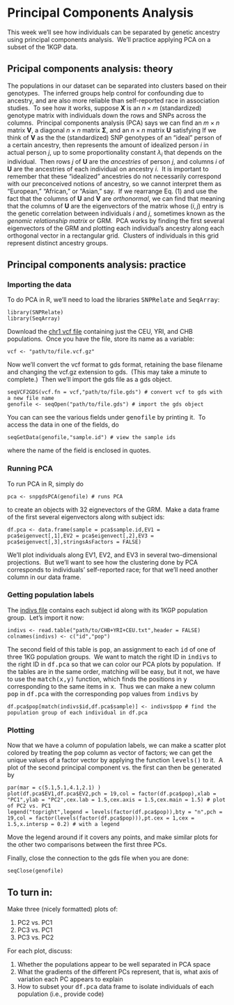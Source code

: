 # Principal Components Analysis

This week we'll see how individuals can be separated by genetic ancestry using principal components analysis.&nbsp; We'll practice applying PCA on a subset of the 1KGP data.

## Pricipal components analysis: theory

The populations in our dataset can be separated into clusters based on their genotypes.&nbsp; The inferred groups help control for confounding due to ancestry, and are also more reliable than self-reported race in association studies.&nbsp; To see how it works, suppose $\mathbf{X}$ is an $n\times m$ (standardized) genotype matrix with individuals down the rows and SNPs across the columns.&nbsp;  Principal components analysis (PCA) says we can find an $m\times n$ matrix $\mathbf{V}$, a diagonal $n\times n$ matrix $\mathbf{\Sigma}$, and an $n\times n$ matrix $\mathbf{U}$ satisfying \begin{equation}\mathbf{X}=\mathbf{U}\mathbf{\Sigma}\mathbf{V}^T.\tag{1}\end{equation} If we think of $\mathbf{V}$ as the the (standardized) SNP genotypes of an "ideal" person of a certain ancestry, then \begin{equation}x_{j\cdot} v_{\cdot i}=u_{ji}\lambda_i\end{equation} represents the amount of idealized person $i$ in actual person $j$, up to some proportionality constant $\lambda_i$ that depends on the individual.&nbsp; Then rows $j$ of $\mathbf{U}$ are the *ancestries* of person $j$, and columns $i$ of $\mathbf{U}$ are the ancestries of each individual on ancestry $i$.&nbsp; It is important to remember that these "idealized" ancestries do not necessarily correspond with our preconceived notions of ancestry, so we cannot interpret them as "European," "African," or "Asian," say.&nbsp; If we rearrange Eq. (1) and use the fact that the columns of $\mathbf{U}$ and $\mathbf{V}$ are *orthonormal*, we can find that \begin{equation}\mathbf{X}\mathbf{X}^T\mathbf{U}=\mathbf{U}\mathbf{\Sigma}^2,\end{equation} meaning that the columns of $\mathbf{U}$ are the eigenvectors of the matrix \begin{equation}\frac{1}{m}\mathbf{X}\mathbf{X}^T\tag{2}\end{equation} whose $\left(i,j\right)$ entry is the genetic correlation between individuals $i$ and $j$, sometimes known as the *genomic relationship matrix* or GRM.&nbsp; PCA works by finding the first several eigenvectors of the GRM and plotting each individual's ancestry along each orthogonal vector in a rectangular grid.&nbsp; Clusters of individuals in this grid represent distinct ancestry groups.

## Principal components analysis: practice

### Importing the data

To do PCA in R, we'll need to load the libraries <kbd>SNPRelate</kbd> and <kbd>SeqArray</kbd>:

```
library(SNPRelate)
library(SeqArray)
```

Download the [chr1 vcf file](https://github.com/wletsou/BIOL-350/raw/master/docs/CHB%2BYRI%2BCEU.chr1.vcf.gz) containing just the CEU, YRI, and CHB populations.&nbsp;  Once you have the file, store its name as a variable:

```
vcf <- "path/to/file.vcf.gz"
```

Now we'll convert the vcf format to gds format, retaining the base filename and changing the vcf.gz extension to gds.&nbsp; (This may take a minute to complete.)&nbsp; Then we'll import the gds file as a gds object.

```
seqVCF2GDS(vcf.fn = vcf,"path/to/file.gds") # convert vcf to gds with a new file name
genofile <- seqOpen("path/to/file.gds") # import the gds object
```

You can can see the various fields under <kbd>genofile</kbd> by printing it.&nbsp; To access the data in one of the fields, do

```
seqGetData(genofile,"sample.id") # view the sample ids
```

where the name of the field is enclosed in quotes.

### Running PCA

To run PCA in R, simply do

```
pca <- snpgdsPCA(genofile) # runs PCA
```

to create an objects with 32 eignevectors of the GRM.&nbsp; Make a data frame of the first several eigenvectors along with subject ids:

```
df.pca <- data.frame(sample = pca$sample.id,EV1 = pca$eigenvect[,1],EV2 = pca$eigenvect[,2],EV3 = pca$eigenvect[,3],stringsAsFactors = FALSE)
```

We'll plot individuals along EV1, EV2, and EV3 in several two-dimensional projections.&nbsp; But we'll want to see how the clustering done by PCA corresponds to individuals' self-reported race; for that we'll need another column in our data frame.

### Getting population labels ###

The [indivs file](https://raw.githubusercontent.com/wletsou/BIOL-350/master/docs/CHB%2BYRI%2BCEU.txt) contains each subject id along with its 1KGP population group.&nbsp; Let's import it now:

```
indivs <- read.table("path/to/CHB+YRI+CEU.txt",header = FALSE)
colnames(indivs) <- c("id","pop")
```

The second field of this table is <kbd>pop</kbd>, an assignment to each <kbd>id</kbd> of one of three 1KG population groups.&nbsp; We want to match the right ID in <kbd>indivs</kbd> to the right ID in <kbd>df.pca</kbd> so that we can color our PCA plots by population.&nbsp; If the tables are in the same order, matching will be easy, but it not, we have to use the <kbd>match(x,y)</kbd> function, which finds the positions in <kbd>y</kbd> corresponding to the same items in <kbd>x</kbd>.&nbsp; Thus we can make a new column <kbd>pop</kbd> in <kbd>df.pca</kbd> with the corresponding <kbd>pop</kbd> values from <kbd>indivs</kbd> by

```
df.pca$pop[match(indivs$id,df.pca$sample)] <- indivs$pop # find the population group of each individual in df.pca
```
### Plotting ###

Now that we have a column of population labels, we can make a scatter plot colored by treating the <kbd>pop</kbd> column as vector of factors; we can get the unique values of a factor vector by applying the function <kbd>levels()</kbd> to it.&nbsp; A plot of the second principal component vs. the first can then be generated by 

```
par(mar = c(5.1,5.1,4.1,2.1) ) 
plot(df.pca$EV1,df.pca$EV2,pch = 19,col = factor(df.pca$pop),xlab = "PC1",ylab = "PC2",cex.lab = 1.5,cex.axis = 1.5,cex.main = 1.5) # plot of PC2 vs. PC1
legend("topright",legend = levels(factor(df.pca$pop)),bty = "n",pch = 19,col = factor(levels(factor(df.pca$pop))),pt.cex = 1,cex = 1.5,x.intersp = 0.2) # with a legend
```

Move the legend around if it covers any points, and make similar plots for the other two comparisons between the first three PCs.

Finally, close the connection to the gds file when you are done:

```
seqClose(genofile)
```

## To turn in: ##

Make three (nicely formatted) plots of:

1. PC2 vs. PC1
2. PC3 vs. PC1
3. PC3 vs. PC2

For each plot, discuss:

1. Whether the populations appear to be well separated in PCA space
2. What the gradients of the different PCs represent, that is, what axis of variation each PC appears to explain
3. How to subset your <kbd>df.pca</kbd> data frame to isolate individuals of each population (i.e., provide code)
